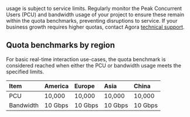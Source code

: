 
<Vpd k="NAME" /> usage is subject to service limits. Regularly monitor the Peak Concurrent Users (PCU) and bandwidth usage of your project to ensure these remain within the quota benchmarks, preventing disruptions to service. If your business growth requires higher quotas, contact Agora [technical support](mailto:support@agora.io).

## Quota benchmarks by region

For basic real-time interaction use-cases, the quota benchmark is considered reached when either the PCU or bandwidth usage meets the specified limits.

| Item      | America | Europe  | Asia    | China   | 
|:----------|:--------|:--------|:--------|:--------| 
| PCU       | 10,000  | 10,000  | 10,000  | 10,000  | 
| Bandwidth | 10 Gbps | 10 Gbps | 10 Gbps | 10 Gbps | 

